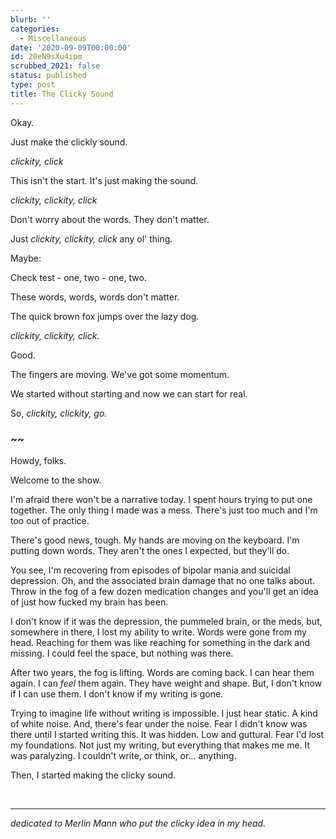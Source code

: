 ```yaml
---
blurb: ''
categories:
  - Miscellaneous
date: '2020-09-09T00:00:00'
id: 20eN9sXu4ipm
scrubbed_2021: false
status: published
type: post
title: The Clicky Sound
---
```


Okay.

Just make the clickly sound.

*clickity, click*

This isn't the start. It's just making the sound.

*clickity, clickity, click*

Don't worry about the words. They don't matter. 

Just *clickity, clickity, click* any ol' thing.

Maybe:

Check test - one, two - one, two.

These words, words, words don't matter.

The quick brown fox jumps over the lazy dog.

*clickity, clickity, click.*

Good.

The fingers are moving. We've got some momentum.

We started without starting and now we can start for real. 

So, *clickity, clickity, go.*

### ~~ 

Howdy, folks.

Welcome to the show.

I'm afraid there won't be a narrative today. I spent hours trying to put one together. The only thing I made was a mess. There's just too much and I'm too out of practice. 

There's good news, tough. My hands are moving on the keyboard. I'm putting down words. They aren't the ones I expected, but they'll do.

You see, I'm recovering from episodes of bipolar mania and suicidal depression. Oh, and the associated brain damage that no one talks about. Throw in the fog of a few dozen medication changes and you'll get an idea of just how fucked my brain has been. 

I don't know if it was the depression, the pummeled brain, or the meds, but, somewhere in there, I lost my ability to write. Words were gone from my head. Reaching for them was like reaching for something in the dark and missing. I could feel the space, but nothing was there.

After two years, the fog is lifting. Words are coming back. I can hear them again. I can _feel_ them again. They have weight and shape. But, I don't know if I can use them. I don't know if my writing is gone. 

Trying to imagine life without writing is impossible. I just hear static. A kind of white noise. And, there's fear under the noise. Fear I didn't know was there until I started writing this. It was hidden. Low and guttural. Fear I'd lost my foundations. Not just my writing, but everything that makes me me. It was paralyzing. I couldn't write, or think, or... anything. 

Then, I started making the clicky sound.

<br />

---



*dedicated to Merlin Mann who put the clicky idea in my head.*
